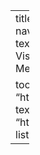 ---
title: ""
author: "Pawan"
website:
  search: 
    location: navbar
    type: textbox
  navbar:
    search: true
    left:
      - text: "Home"
        file: index.qmd
      - text: "Data Visualizations"
        file: data_vizs.qmd
      - text: "About Me"
        file: about.qmd
 
  tools:
  - icon: github
    text: Github
    href: "https://github.com/pawan1198"
  - icon: linkedin
    text: LinkedIn
    href: "https://www.linkedin.com/in/pawanjangra1198/"    
  listing:
    feed: true    
---